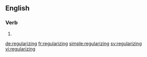 ==English==

===Verb===
{{head|en|present participle}}

# {{present participle of|regularize|lang=en|nocat=1}}

[[de:regularizing]]
[[fr:regularizing]]
[[simple:regularizing]]
[[sv:regularizing]]
[[vi:regularizing]]